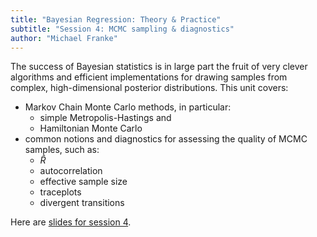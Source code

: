 ```yaml
---
title: "Bayesian Regression: Theory & Practice"
subtitle: "Session 4: MCMC sampling & diagnostics"
author: "Michael Franke"
---
```


The success of Bayesian statistics is in large part the fruit of very clever algorithms and efficient implementations for drawing samples from complex, high-dimensional posterior distributions.
This unit covers:

- Markov Chain Monte Carlo methods, in particular: 
  + simple Metropolis-Hastings and
  + Hamiltonian Monte Carlo
- common notions and diagnostics for assessing the quality of MCMC samples, such as:
  + $\hat{R}$
  + autocorrelation
  + effective sample size
  + traceplots
  + divergent transitions

Here are [slides for session 4](slides/04-MCMC.html).


